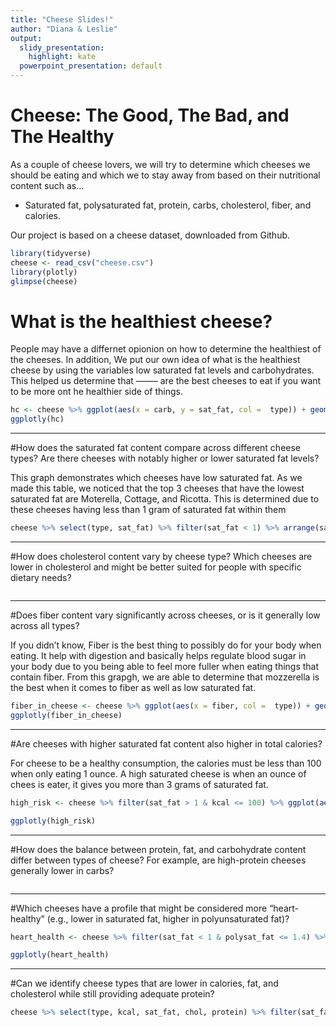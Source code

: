 ```yaml
---
title: "Cheese Slides!"
author: "Diana & Leslie"
output:
  slidy_presentation: 
    highlight: kate
  powerpoint_presentation: default
---
```


# Cheese: The Good, The Bad, and The Healthy

<!-- Introduction -->

As a couple of cheese lovers, we will try to determine which cheeses we should be eating and which we to stay away from based on their nutritional content such as...

- Saturated fat, polysaturated fat, protein, carbs, cholesterol, fiber, and calories.

Our project is based on a cheese dataset, downloaded from Github.
<!-- Diana** - I can't find the link anymore -->

```r
library(tidyverse)
cheese <- read_csv("cheese.csv")
library(plotly)
glimpse(cheese)

```


# What is the healthiest cheese?


People may have a differnet opionion on how to determine the healthiest of the cheeses. In addition, We put our own idea of what is the healthiest cheese by using the variables low saturated fat levels and carbohydrates.
This helped us determine that -------- are the best cheeses to eat if you 
want to be more ont he healthier side of things.

```r
hc <- cheese %>% ggplot(aes(x = carb, y = sat_fat, col =  type)) + geom_point()
ggplotly(hc)
```
***
#How does the saturated fat content compare across different cheese types? Are there cheeses with notably higher or lower saturated fat levels?

This graph demonstrates which cheeses have low saturated fat. As we made this table, we noticed that the top 3 cheeses that have the lowest saturated fat are Moterella, Cottage, and Ricotta. This is determined due to these cheeses having less than 1 gram of saturated fat within them

```r

cheese %>% select(type, sat_fat) %>% filter(sat_fat < 1) %>% arrange(sat_fat)

```
***
#How does cholesterol content vary by cheese type? Which cheeses are lower in cholesterol and might be better suited for people with specific dietary needs?
```r







```

***
#Does fiber content vary significantly across cheeses, or is it generally low across all types?

If you didn't know, Fiber is the best thing to possibly do for your body when eating. It help with digestion and basically helps regulate blood sugar in your body due to you being able to feel more fuller when eating things that contain fiber. From this grapgh, we are able to determine that mozzerella is the best when it comes to fiber as well as low saturated fat. 

```r
fiber_in_cheese <- cheese %>% ggplot(aes(x = fiber, col =  type)) + geom_bar()
ggplotly(fiber_in_cheese)
```

***
#Are cheeses with higher saturated fat content also higher in total calories?

For cheese to be a healthy consumption, the calories must be less than 100 when only eating 1 ounce. A high saturated cheese is when an ounce of chees is eater, it gives you more than 3 grams of saturated fat.

```r

high_risk <- cheese %>% filter(sat_fat > 1 & kcal <= 100) %>% ggplot(aes(x = sat_fat, y = kcal, col =  type)) + geom_point()

ggplotly(high_risk)


```
***
#How does the balance between protein, fat, and carbohydrate content differ between types of cheese? For example, are high-protein cheeses generally lower in carbs?

```r







```

***
#Which cheeses have a profile that might be considered more "heart-healthy" (e.g., lower in saturated fat, higher in polyunsaturated fat)?

```r

heart_health <- cheese %>% filter(sat_fat < 1 & polysat_fat <= 1.4) %>% ggplot(aes(x = sat_fat, y = polysat_fat, col =  type)) + geom_point()

ggplotly(heart_health)

```
***
#Can we identify cheese types that are lower in calories, fat, and cholesterol while still providing adequate protein?


```r

cheese %>% select(type, kcal, sat_fat, chol, protein) %>% filter(sat_fat < 1.5, chol < 20) %>% arrange(-protein)






```